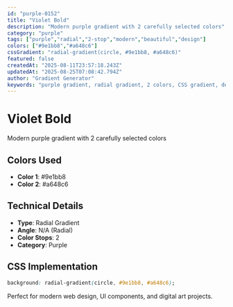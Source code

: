 ```yaml
---
id: "purple-0152"
title: "Violet Bold"
description: "Modern purple gradient with 2 carefully selected colors"
category: "purple"
tags: ["purple","radial","2-stop","modern","beautiful","design"]
colors: ["#9e1bb8","#a648c6"]
cssGradient: "radial-gradient(circle, #9e1bb8, #a648c6)"
featured: false
createdAt: "2025-08-11T23:57:18.243Z"
updatedAt: "2025-08-25T07:08:42.794Z"
author: "Gradient Generator"
keywords: "purple gradient, radial gradient, 2 colors, CSS gradient, design, #9e1bb8, #a648c6"
---
```


# Violet Bold

Modern purple gradient with 2 carefully selected colors

## Colors Used
- **Color 1**: #9e1bb8
- **Color 2**: #a648c6

## Technical Details
- **Type**: Radial Gradient
- **Angle**: N/A (Radial)
- **Color Stops**: 2
- **Category**: Purple

## CSS Implementation
```css
background: radial-gradient(circle, #9e1bb8, #a648c6);
```

Perfect for modern web design, UI components, and digital art projects.
